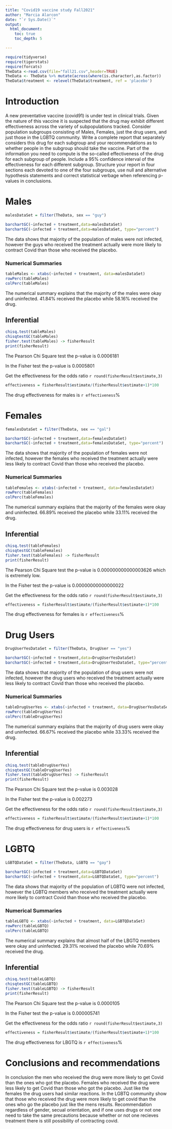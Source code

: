 ```yaml
---
title: "Covid19 vaccine study Fall2021"
author: "Marcia Alarcon"
date: "`r Sys.Date()`"
output: 
  html_document:
    toc: true
    toc_depth: 5

---
```


```r
require(tidyverse)
require(tigerstats)
require(forcats)
TheData <-read.csv(file="fall21.csv",header=TRUE)
TheData <- TheData %>% mutate(across(where(is.character),as.factor))
TheData$treatment <- relevel(TheData$treatment, ref = 'placebo')
```

# Introduction

A new  preventative vaccine (covid91) is under test in clinical trials. Given the nature of this vaccine it is suspected that the drug may exhibit different effectiveness across the variety of subpopulations tracked. Consider population subgroups consisting of Males, Females, just the drug users, and just those in the LGBTQ community. Write a complete report that separately considers this drug for each subgroup and your recommendations as to whether people in the subgroup should take the vaccine. Part of the information you need to compute is the so-called effectiveness of the drug for each subgroup of people. Include a 95% confidence interval of the effectiveness for each different subgroup. Structure your report in four sections each devoted to one of the four subgroups, use null and alternative hypothesis statements and correct statistical verbage when referencing p-values in conclusions.

# Males

```r
malesDataSet = filter(TheData, sex == "guy")
```


```r
barchartGC(~infected + treatment,data=malesDataSet)
barchartGC(~infected + treatment,data=malesDataSet, type="percent")

```

The data shows that majority of the population of males were not infected, however the guys who received the treatment actually were more likely to contract Covid than those who received the placebo.

### Numerical Summaries  

```r
tableMales <- xtabs(~infected + treatment, data=malesDataSet)
rowPerc(tableMales)
colPerc(tableMales)
```

The numerical summary explains that the majority of the males were okay and uninfected. 41.84% received the placebo while 58.16% received the drug.


## Inferential  

```r
chisq.test(tableMales)
chisqtestGC(tableMales)
fisher.test(tableMales) -> fisherResult
print(fisherResult)
```

The Pearson Chi Square test the p-value is 0.0006181

In the Fisher test the p-value is 0.0005801

Get the effectiveness for the odds ratio `r round(fisherResult$estimate,3)`

```r
effectiveness = fisherResult$estimate/(fisherResult$estimate+1)*100

```

The drug effectiveness for males is `r effectiveness`%


# Females

```r
femalesDataSet = filter(TheData, sex == "gal")
```

```r
barchartGC(~infected + treatment,data=femalesDataSet)
barchartGC(~infected + treatment,data=femalesDataSet, type="percent")

```

The data shows that majority of the population of females were not infected, however the females who received the treatment actually were less likely to contract Covid than those who received the placebo.

### Numerical Summaries  

```r
tableFemales <- xtabs(~infected + treatment, data=femalesDataSet)
rowPerc(tableFemales)
colPerc(tableFemales)
```

The numerical summary explains that the majority of the females were okay and uninfected. 66.89% received the placebo while 33.11% received the drug.

## Inferential  

```r
chisq.test(tableFemales)
chisqtestGC(tableFemales)
fisher.test(tableFemales) -> fisherResult
print(fisherResult)
```

The Pearson Chi Square test the p-value is 0.000000000000003626 which is extremely low.

In the Fisher test the p-value is 0.00000000000000022

Get the effectiveness for the odds ratio `r round(fisherResult$estimate,3)`

```r
effectiveness = fisherResult$estimate/(fisherResult$estimate+1)*100

```

The drug effectiveness for females is `r effectiveness`%


# Drug Users

```r
DrugUserYesDataSet = filter(TheData, DrugUser == "yes")
```


```r
barchartGC(~infected + treatment,data=DrugUserYesDataSet)
barchartGC(~infected + treatment,data=DrugUserYesDataSet, type="percent")

```

The data shows that majority of the population of drug users were not infected, however the drug users who received the treatment actually were less likely to contract Covid than those who received the placebo.

### Numerical Summaries  

```r
tableDrugUserYes <- xtabs(~infected + treatment, data=DrugUserYesDataSet)
rowPerc(tableDrugUserYes)
colPerc(tableDrugUserYes)
```

The numerical summary explains that the majority of drug users were okay and uninfected. 66.67% received the placebo while 33.33% received the drug.


## Inferential  

```r
chisq.test(tableDrugUserYes)
chisqtestGC(tableDrugUserYes)
fisher.test(tableDrugUserYes) -> fisherResult
print(fisherResult)
```

The Pearson Chi Square test the p-value is 0.003028

In the Fisher test the p-value is 0.002273

Get the effectiveness for the odds ratio `r round(fisherResult$estimate,3)`

```r
effectiveness = fisherResult$estimate/(fisherResult$estimate+1)*100

```

The drug effectiveness for drug users is `r effectiveness`%


# LGBTQ

```r
LGBTQDataSet = filter(TheData, LGBTQ == "gay")
```


```r
barchartGC(~infected + treatment,data=LGBTQDataSet)
barchartGC(~infected + treatment,data=LGBTQDataSet, type="percent")

```

The data shows that majority of the population of LGBTQ were not infected, however the LGBTQ members who received the treatment actually were more likely to contract Covid than those who received the placebo.

### Numerical Summaries  

```r
tableLGBTQ <- xtabs(~infected + treatment, data=LGBTQDataSet)
rowPerc(tableLGBTQ)
colPerc(tableLGBTQ)
```

The numerical summary explains that almost half of the LBGTQ members were okay and uninfected. 29.31% received the placebo while 70.69% received the drug.

## Inferential  

```r
chisq.test(tableLGBTQ)
chisqtestGC(tableLGBTQ)
fisher.test(tableLGBTQ) -> fisherResult
print(fisherResult)
```

The Pearson Chi Square test the p-value is 0.0000105

In the Fisher test the p-value is 0.000005741

Get the effectiveness for the odds ratio `r round(fisherResult$estimate,3)`

```r
effectiveness = fisherResult$estimate/(fisherResult$estimate+1)*100

```

The drug effectiveness for LBGTQ is `r effectiveness`%

# Conclusions and recommendations

In conclusion the men who received the drug were more likely to get Covid than the ones who got the placebo. Females who received the drug were less likely to get Covid than those who got the placebo. Just like the females the drug users had similar reactions. In the LGBTQ community show that those who received the drug were more likely to get covid than the ones who go the placebo just like the mens results. Recommendation regardless of gender, secual orientation, and if one uses drugs or not one need to take the same precautions because whether or not one recieves treatment there is still possibility of contracting covid.
